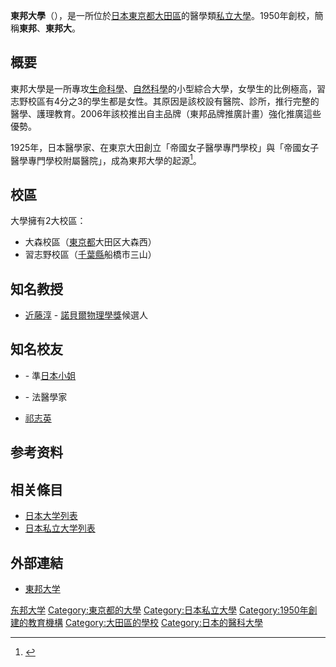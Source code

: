 {{大学(日本)
| 大学名=東邦大學
| ふりがな=とうほうだいがく
| 英称=Toho University
| 画像=Toho_University_Main_Building.jpg
| 画像説明=東邦大學醫學部本館（[[東京都|東京都]][[大田區|大田區]]）
| 大学設置年=1950年
| 創立年=1925年
| 学校種別=私立
| 設置者=學校法人東邦大學
| 国=日本
| 本部所在地=東京都大田區大森西5-21-16
| キャンパス=
| 学部=醫學部<br>藥學部<br>看護學部<br>理學部
| 研究科=
| 大学の略称=東邦大
| ウェブサイト=http://www.toho-u.ac.jp/
}}

'''東邦大學'''（{{jpn|j=東邦大学|hg=とうほうだいがく|rm=Toho daigaku|f=t}}），是一所位於[[日本|日本]][[東京都|東京都]][[大田區|大田區]]的醫學類[[私立大學|私立大學]]。1950年創校，簡稱'''東邦'''、'''東邦大'''。

==概要==
東邦大學是一所專攻[[生命科學|生命科學]]、[[自然科學|自然科學]]的小型綜合大學，女學生的比例極高，習志野校區有4分之3的學生都是女性。其原因是該校設有醫院、診所，推行完整的醫學、護理教育。2006年該校推出自主品牌（東邦品牌推廣計畫）強化推廣這些優勢。

1925年，日本醫學家{{link-ja|額田豐|額田豊}}、{{link-ja|額田晉|額田晉}}在東京大田創立「帝國女子醫學專門學校」與「帝國女子醫學專門學校附屬醫院」，成為東邦大學的起源<ref name="toho_univ_hist1">{{Cite web |url=http://www.archives.toho-u.ac.jp/blog/tjoimi0000001o2k-att/tjoimi0000001o42.pdf |title=城南タイムス 2012年7月15日第750号 NHK朝ドラ『梅ちゃん先生』の背景を知る  - |accessdate=2013年12月12日 |author=城南タイムス |archive-url=https://web.archive.org/web/20130523065728/http://www.archives.toho-u.ac.jp/blog/tjoimi0000001o2k-att/tjoimi0000001o42.pdf |archive-date=2013年5月23日 |dead-url=yes }}</ref>。

==校區==
大學擁有2大校區：
*大森校區（[[東京都|東京都]]大田区大森西）
*習志野校區（[[千葉縣|千葉縣]]船橋市三山）

==知名教授==
*[[近藤淳|近藤淳]] - [[諾貝爾物理學獎|諾貝爾物理學獎]]候選人

==知名校友==
*{{link-ja|木村好珠|木村好珠}} - 準[[日本小姐|日本小姐]]
*{{link-ja|上野正彥|上野正彦}} - 法醫學家
*[[祁志英|祁志英]]

== 参考资料 ==
{{reflist}}

== 相关條目 ==
*[[日本大学列表|日本大学列表]]
*[[日本私立大学列表|日本私立大学列表]]

== 外部連結 ==
*[http://www.toho-u.ac.jp/ 東邦大学] {{Wayback|url=http://www.toho-u.ac.jp/ |date=20060822120726 }}{{ja}}

[[Category:东邦大学|]]
[[Category:東京都的大學|Category:東京都的大學]]
[[Category:日本私立大學|Category:日本私立大學]]
[[Category:1950年創建的教育機構|Category:1950年創建的教育機構]]
[[Category:大田區的學校|Category:大田區的學校]]
[[Category:日本的醫科大學|Category:日本的醫科大學]]